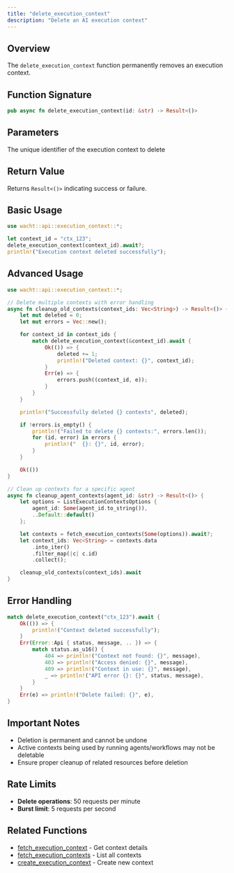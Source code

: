 ```yaml
---
title: "delete_execution_context"
description: "Delete an AI execution context"
---
```


## Overview

The `delete_execution_context` function permanently removes an execution context.

## Function Signature

```rust
pub async fn delete_execution_context(id: &str) -> Result<()>
```

## Parameters

<ParamField path="id" type="&str" required>
  The unique identifier of the execution context to delete
</ParamField>

## Return Value

Returns `Result<()>` indicating success or failure.

## Basic Usage

```rust
use wacht::api::execution_context::*;

let context_id = "ctx_123";
delete_execution_context(context_id).await?;
println!("Execution context deleted successfully");
```

## Advanced Usage

```rust
use wacht::api::execution_context::*;

// Delete multiple contexts with error handling
async fn cleanup_old_contexts(context_ids: Vec<String>) -> Result<()> {
    let mut deleted = 0;
    let mut errors = Vec::new();

    for context_id in context_ids {
        match delete_execution_context(&context_id).await {
            Ok(()) => {
                deleted += 1;
                println!("Deleted context: {}", context_id);
            }
            Err(e) => {
                errors.push((context_id, e));
            }
        }
    }

    println!("Successfully deleted {} contexts", deleted);

    if !errors.is_empty() {
        println!("Failed to delete {} contexts:", errors.len());
        for (id, error) in errors {
            println!("  {}: {}", id, error);
        }
    }

    Ok(())
}

// Clean up contexts for a specific agent
async fn cleanup_agent_contexts(agent_id: &str) -> Result<()> {
    let options = ListExecutionContextsOptions {
        agent_id: Some(agent_id.to_string()),
        ..Default::default()
    };

    let contexts = fetch_execution_contexts(Some(options)).await?;
    let context_ids: Vec<String> = contexts.data
        .into_iter()
        .filter_map(|c| c.id)
        .collect();

    cleanup_old_contexts(context_ids).await
}
```

## Error Handling

```rust
match delete_execution_context("ctx_123").await {
    Ok(()) => {
        println!("Context deleted successfully");
    }
    Err(Error::Api { status, message, .. }) => {
        match status.as_u16() {
            404 => println!("Context not found: {}", message),
            403 => println!("Access denied: {}", message),
            409 => println!("Context in use: {}", message),
            _ => println!("API error {}: {}", status, message),
        }
    }
    Err(e) => println!("Delete failed: {}", e),
}
```

## Important Notes

- Deletion is permanent and cannot be undone
- Active contexts being used by running agents/workflows may not be deletable
- Ensure proper cleanup of related resources before deletion

## Rate Limits

- **Delete operations**: 50 requests per minute
- **Burst limit**: 5 requests per second

## Related Functions

- [fetch_execution_context](fetch-execution-context) - Get context details
- [fetch_execution_contexts](fetch-execution-contexts) - List all contexts
- [create_execution_context](create-execution-context) - Create new context
